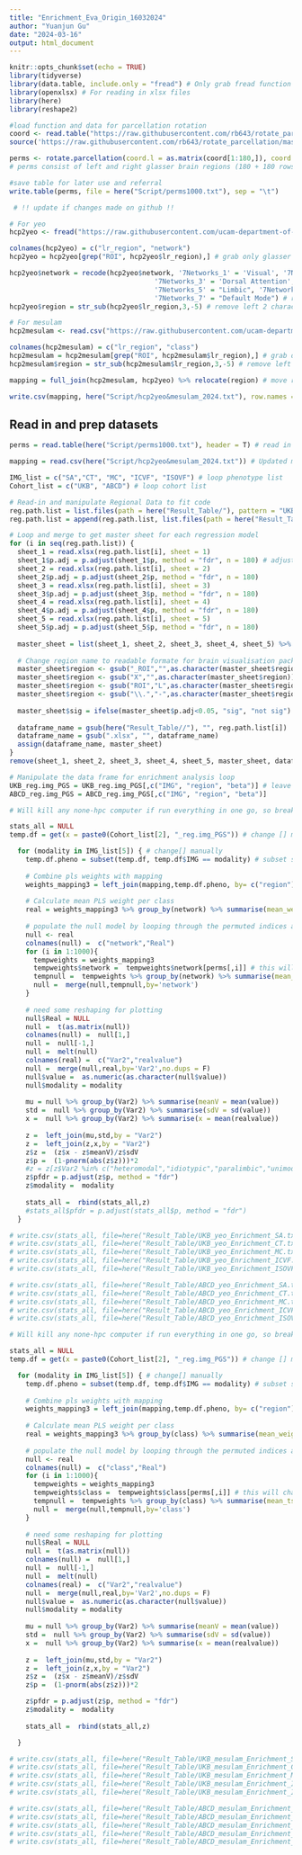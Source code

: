 ---
title: "Enrichment_Eva_Origin_16032024"
author: "Yuanjun Gu"
date: "2024-03-16"
output: html_document
---

```{r setup, include=FALSE}
knitr::opts_chunk$set(echo = TRUE)
library(tidyverse)
library(data.table, include.only = "fread") # Only grab fread function
library(openxlsx) # For reading in xlsx files
library(here)
library(reshape2)
```

```{r permutation result generation, eval=FALSE, include=FALSE}
#load function and data for parcellation rotation
coord <- read.table("https://raw.githubusercontent.com/rb643/rotate_parcellation/master/sphere_HCP.txt", header=F)
source('https://raw.githubusercontent.com/rb643/rotate_parcellation/master/R/rotate.parcellation.R')

perms <- rotate.parcellation(coord.l = as.matrix(coord[1:180,]), coord.r = as.matrix(coord[181:360,]), nrot = 1000)
# perms consist of left and right glasser brain regions (180 + 180 rows, 1000 columns)

#save table for later use and referral
write.table(perms, file = here("Script/perms1000.txt"), sep = "\t")
```

```{r Yeo and mesulam mapping generation, eval=FALSE, include=FALSE}
 # !! update if changes made on github !!

# For yeo
hcp2yeo <- fread("https://raw.githubusercontent.com/ucam-department-of-psychiatry/maps_and_parcs/master/Map2map_Revised/Transform_HCP%2Bsubcort_TO_Yeo2011_7Networks_N1000.csv")[,c(4,5)] # updated map2map csv, only read in label 1 (glasser) and label 2 (yeo7)

colnames(hcp2yeo) = c("lr_region", "network")
hcp2yeo = hcp2yeo[grep("ROI", hcp2yeo$lr_region),] # grab only glasser defined ROI regions

hcp2yeo$network = recode(hcp2yeo$network, '7Networks_1' = 'Visual', '7Networks_2' = 'Sensory-Motor', 
                                    '7Networks_3' = 'Dorsal Attention', '7Networks_4' = "Ventral Attention", 
                                    '7Networks_5' = "Limbic", '7Networks_6' = "Fronto-Parietal", 
                                    '7Networks_7' = "Default Mode") # replace values for human readability
hcp2yeo$region = str_sub(hcp2yeo$lr_region,3,-5) # remove left 2 character and right 4 character

# For mesulam
hcp2mesulam <- read.csv("https://raw.githubusercontent.com/ucam-department-of-psychiatry/maps_and_parcs/master/Map2map_Revised/Transform_HCP%2Bsubcort_TO_mesulam.csv", header=T)[,c(4,5)]

colnames(hcp2mesulam) = c("lr_region", "class")
hcp2mesulam = hcp2mesulam[grep("ROI", hcp2mesulam$lr_region),] # grab only glasser defined ROI regions
hcp2mesulam$region = str_sub(hcp2mesulam$lr_region,3,-5) # remove left 2 character and right 4 character

mapping = full_join(hcp2mesulam, hcp2yeo) %>% relocate(region) # move region to first column

write.csv(mapping, here("Script/hcp2yeo&mesulam_2024.txt"), row.names = FALSE)
```

## Read in and prep datasets
```{r prequisite datasets}
perms = read.table(here("Script/perms1000.txt"), header = T) # read in generated parcelation rotation result

mapping = read.csv(here("Script/hcp2yeo&mesulam_2024.txt")) # Updated mapping, now left and right hemisphere of same glasser region can belong to different network

IMG_list = c("SA","CT", "MC", "ICVF", "ISOVF") # loop phenotype list
Cohort_list = c("UKB", "ABCD") # loop cohort list
```

```{r read in UKB and ABCD code}
# Read-in and manipulate Regional Data to fit code
reg.path.list = list.files(path = here("Result_Table/"), pattern = "UKB_reg.img_PGS.xlsx" , full.names = TRUE)
reg.path.list = append(reg.path.list, list.files(path = here("Result_Table/"), pattern = "ABCD_reg.img_PGS.xlsx" , full.names = TRUE))

# Loop and merge to get master sheet for each regression model
for (i in seq(reg.path.list)) {
  sheet_1 = read.xlsx(reg.path.list[i], sheet = 1)
  sheet_1$p.adj = p.adjust(sheet_1$p, method = "fdr", n = 180) # adjust p value with multiple correction
  sheet_2 = read.xlsx(reg.path.list[i], sheet = 2)
  sheet_2$p.adj = p.adjust(sheet_2$p, method = "fdr", n = 180)
  sheet_3 = read.xlsx(reg.path.list[i], sheet = 3)
  sheet_3$p.adj = p.adjust(sheet_3$p, method = "fdr", n = 180)
  sheet_4 = read.xlsx(reg.path.list[i], sheet = 4)
  sheet_4$p.adj = p.adjust(sheet_4$p, method = "fdr", n = 180)
  sheet_5 = read.xlsx(reg.path.list[i], sheet = 5)
  sheet_5$p.adj = p.adjust(sheet_5$p, method = "fdr", n = 180)
  
  master_sheet = list(sheet_1, sheet_2, sheet_3, sheet_4, sheet_5) %>% reduce(full_join) # Merge into one sheet
  
  # Change region name to readable formate for brain visualisation package
  master_sheet$region <- gsub("_ROI","",as.character(master_sheet$region)) # Remove _ROI
  master_sheet$region <- gsub("X","",as.character(master_sheet$region)) # Remove X to fit format
  master_sheet$region <- gsub("ROI","L",as.character(master_sheet$region)) # Replace ROI with L to fit format
  master_sheet$region <- gsub("\\.","-",as.character(master_sheet$region)) # Replace . as - to fit format
  
  master_sheet$sig = ifelse(master_sheet$p.adj<0.05, "sig", "not sig") # Add sig label
  
  dataframe_name = gsub(here("Result_Table//"), "", reg.path.list[i])
  dataframe_name = gsub(".xlsx", "", dataframe_name)
  assign(dataframe_name, master_sheet)
}
remove(sheet_1, sheet_2, sheet_3, sheet_4, sheet_5, master_sheet, dataframe_name, i, reg.path.list)

# Manipulate the data frame for enrichment analysis loop
UKB_reg.img_PGS = UKB_reg.img_PGS[,c("IMG", "region", "beta")] # leave only columns needed for this analysis
ABCD_reg.img_PGS = ABCD_reg.img_PGS[,c("IMG", "region", "beta")]

```

```{r Yeo find enrichment by compare to premutated results}
# Will kill any none-hpc computer if run everything in one go, so breaking the loop by cohort and by phenotype

stats_all = NULL
temp.df = get(x = paste0(Cohort_list[2], "_reg.img_PGS")) # change [] manually

  for (modality in IMG_list[5]) { # change[] manually
    temp.df.pheno = subset(temp.df, temp.df$IMG == modality) # subset so only phenotype of interest is looped
    
    # Combine pls weights with mapping
    weights_mapping3 = left_join(mapping,temp.df.pheno, by= c("region")) # mapping have 360 l+r regions, same beta will be used for both
    
    # Calculate mean PLS weight per class
    real = weights_mapping3 %>% group_by(network) %>% summarise(mean_weight = mean(beta))
    
    # populate the null model by looping through the permuted indices and recomputing the mean
    null <- real
    colnames(null) =  c("network","Real")
    for (i in 1:1000){
      tempweights = weights_mapping3
      tempweights$network =  tempweights$network[perms[,i]] # this will change network location, while maintaining same network region n
      tempnull =  tempweights %>% group_by(network) %>% summarise(mean_tstat = mean(beta))
      null =  merge(null,tempnull,by='network')
    }
    
    # need some reshaping for plotting
    null$Real = NULL
    null =  t(as.matrix(null))
    colnames(null) =  null[1,]
    null =  null[-1,]
    null =  melt(null)
    colnames(real) =  c("Var2","realvalue")
    null =  merge(null,real,by='Var2',no.dups = F)
    null$value =  as.numeric(as.character(null$value))
    null$modality = modality
    
    mu = null %>% group_by(Var2) %>% summarise(meanV = mean(value))
    std =  null %>% group_by(Var2) %>% summarise(sdV = sd(value))
    x =  null %>% group_by(Var2) %>% summarise(x = mean(realvalue))
    
    z =  left_join(mu,std,by = "Var2")
    z =  left_join(z,x,by = "Var2")
    z$z =  (z$x - z$meanV)/z$sdV
    z$p =  (1-pnorm(abs(z$z)))*2
    #z = z[z$Var2 %in% c("heteromodal","idiotypic","paralimbic","unimodal"),]
    z$pfdr = p.adjust(z$p, method = "fdr")
    z$modality =  modality
    
    stats_all =  rbind(stats_all,z)
    #stats_all$pfdr = p.adjust(stats_all$p, method = "fdr")
  }

# write.csv(stats_all, file=here("Result_Table/UKB_yeo_Enrichment_SA.txt"))
# write.csv(stats_all, file=here("Result_Table/UKB_yeo_Enrichment_CT.txt"))
# write.csv(stats_all, file=here("Result_Table/UKB_yeo_Enrichment_MC.txt"))
# write.csv(stats_all, file=here("Result_Table/UKB_yeo_Enrichment_ICVF.txt"))
# write.csv(stats_all, file=here("Result_Table/UKB_yeo_Enrichment_ISOVF.txt"))

# write.csv(stats_all, file=here("Result_Table/ABCD_yeo_Enrichment_SA.txt"))
# write.csv(stats_all, file=here("Result_Table/ABCD_yeo_Enrichment_CT.txt"))
# write.csv(stats_all, file=here("Result_Table/ABCD_yeo_Enrichment_MC.txt"))
# write.csv(stats_all, file=here("Result_Table/ABCD_yeo_Enrichment_ICVF.txt"))
# write.csv(stats_all, file=here("Result_Table/ABCD_yeo_Enrichment_ISOVF.txt"))
```

```{r Mesulam find enrichment by compare to premutated results}
# Will kill any none-hpc computer if run everything in one go, so breaking the loop by cohort and by phenotype

stats_all = NULL
temp.df = get(x = paste0(Cohort_list[2], "_reg.img_PGS")) # change [] manually, 1= UKB, 2=ABCD

  for (modality in IMG_list[5]) { # change[] manually
    temp.df.pheno = subset(temp.df, temp.df$IMG == modality) # subset so only phenotype of interest is looped
    
    # Combine pls weights with mapping
    weights_mapping3 = left_join(mapping,temp.df.pheno, by= c("region")) # add left and right hemisphere network/class consideration
    
    # Calculate mean PLS weight per class
    real = weights_mapping3 %>% group_by(class) %>% summarise(mean_weight = mean(beta))
    
    # populate the null model by looping through the permuted indices and recomputing the mean
    null <- real
    colnames(null) =  c("class","Real")
    for (i in 1:1000){
      tempweights = weights_mapping3
      tempweights$class =  tempweights$class[perms[,i]] # this will change class location, while maintaining same class region n
      tempnull =  tempweights %>% group_by(class) %>% summarise(mean_tstat = mean(beta))
      null =  merge(null,tempnull,by='class')
    }
    
    # need some reshaping for plotting
    null$Real = NULL
    null =  t(as.matrix(null))
    colnames(null) =  null[1,]
    null =  null[-1,]
    null =  melt(null)
    colnames(real) =  c("Var2","realvalue")
    null =  merge(null,real,by='Var2',no.dups = F)
    null$value =  as.numeric(as.character(null$value))
    null$modality = modality
    
    mu = null %>% group_by(Var2) %>% summarise(meanV = mean(value))
    std =  null %>% group_by(Var2) %>% summarise(sdV = sd(value))
    x =  null %>% group_by(Var2) %>% summarise(x = mean(realvalue))
    
    z =  left_join(mu,std,by = "Var2")
    z =  left_join(z,x,by = "Var2")
    z$z =  (z$x - z$meanV)/z$sdV
    z$p =  (1-pnorm(abs(z$z)))*2

    z$pfdr = p.adjust(z$p, method = "fdr")
    z$modality =  modality
    
    stats_all =  rbind(stats_all,z)

  }

# write.csv(stats_all, file=here("Result_Table/UKB_mesulam_Enrichment_SA.txt"))
# write.csv(stats_all, file=here("Result_Table/UKB_mesulam_Enrichment_CT.txt"))
# write.csv(stats_all, file=here("Result_Table/UKB_mesulam_Enrichment_MC.txt"))
# write.csv(stats_all, file=here("Result_Table/UKB_mesulam_Enrichment_ICVF.txt"))
# write.csv(stats_all, file=here("Result_Table/UKB_mesulam_Enrichment_ISOVF.txt"))

# write.csv(stats_all, file=here("Result_Table/ABCD_mesulam_Enrichment_SA.txt"))
# write.csv(stats_all, file=here("Result_Table/ABCD_mesulam_Enrichment_CT.txt"))
# write.csv(stats_all, file=here("Result_Table/ABCD_mesulam_Enrichment_MC.txt"))
# write.csv(stats_all, file=here("Result_Table/ABCD_mesulam_Enrichment_ICVF.txt"))
# write.csv(stats_all, file=here("Result_Table/ABCD_mesulam_Enrichment_ISOVF.txt"))
```

